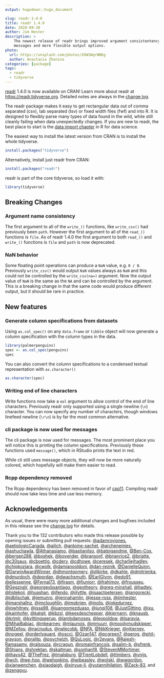 ```yaml
---
output: hugodown::hugo_document

slug: readr-1-4-0
title: readr 1.4.0
date: 2020-09-30
author: Jim Hester
description: >
    The newest release of readr brings improved argument consistentency, better
    messages and more flexible output options.
photo:
  url: https://unsplash.com/photos/XOW1WqrWNKg
  author: Anastasia Zhenina
categories: [package]
tags:
  - readr
  - tidyverse
---
```


[readr](http://readr.tidyverse.org) 1.4.0 is now available on CRAN! Learn more
about readr at <https://readr.tidyverse.org>. Detailed notes are always in the
[change log](https://readr.tidyverse.org/news/index.html#readr-1-4-0).

The readr package makes it easy to get rectangular data out of comma separated
(csv), tab separated (tsv) or fixed width files (fwf) and into R. It
is designed to flexibly parse many types of data found in the wild, while still
cleanly failing when data unexpectedly changes. If you are new to readr, the
best place to start is the [data import
chapter](https://r4ds.had.co.nz/data-import.html) in R for data science.

The easiest way to install the latest version from CRAN is to install the whole tidyverse.


```r
install.packages("tidyverse")
```

Alternatively, install just readr from CRAN:


```r
install.packages("readr")
```

readr is part of the core tidyverse, so load it with:


```r
library(tidyverse)
```

## Breaking Changes

### Argument name consistency

The first argument to all of the `write_()` functions, like `write_csv()` had previously been `path`.
However the first argument to all of the `read_()` functions is `file`.
As of readr 1.4.0 the first argument to both `read_()` and `write_()` functions is `file` and `path` is now deprecated.

### NaN behavior

Some floating point operations can produce a `NaN` value, e.g. `0 / 0`.
Previously `write_csv()` would output `NaN` values always as `NaN` and this could not be controlled by the `write_csv(na=)` argument.
Now the output value of `NaN` is the same as the `NA` and can be controlled by the argument.
This is a breaking change in that the same code would produce different output, but it should be rare in practice.

## New features

### Generate column specifications from datasets

Using `as.col_spec()` on any `data.frame` or `tibble` object will now generate a column specification with the column types in the data.

```r
library(palmerpenguins)
spec <- as.col_spec(penguins)
spec
```

You can also convert the column specifications to a condensed textual representation with `as.character()`

```r
as.character(spec)
```

### Writing end of line characters

Write functions now take a `eol` argument to allow control of the end of line characters.
Previously readr only supported using a single newline (`\n`) character.
You can now specify any number of characters, though windows linefeed newline (`\r\n`) is by far the most common alternative.

### cli package is now used for messages

The cli package is now used for messages.
The most prominent place you will notice this is printing the column specifications.
Previously these functions used `message()`, which in RStudio prints the text in red.

While cli still uses message objects, they will now be more naturally colored, which hopefully will make them easier to read.

### Rcpp dependency removed

The Rcpp dependency has been removed in favor of [cpp11](https://cpp11.r-lib.org/).
Compiling readr should now take less time and use less memory.

## Acknowledgements

As usual, there were many more additional changes and bugfixes included in this release see the [change log](https://readr.tidyverse.org/news/index.html#readr-1-4-0) for details.

Thank you to the 132 contributors who made this release possible by opening issues or submitting pull requests:
[&#x0040;adamroyjones](https://github.com/adamroyjones), [&#x0040;aetiologicCanada](https://github.com/aetiologicCanada), [&#x0040;ailich](https://github.com/ailich), [&#x0040;antoine-sachet](https://github.com/antoine-sachet), [&#x0040;archenemies](https://github.com/archenemies), [&#x0040;ashuchawla](https://github.com/ashuchawla), [&#x0040;Athanasiamo](https://github.com/Athanasiamo), [&#x0040;bastianilso](https://github.com/bastianilso), [&#x0040;batpigandme](https://github.com/batpigandme), [&#x0040;Ben-Cox](https://github.com/Ben-Cox), [&#x0040;bergen288](https://github.com/bergen288), [&#x0040;boshek](https://github.com/boshek), [&#x0040;bovender](https://github.com/bovender), [&#x0040;bransonf](https://github.com/bransonf), [&#x0040;brianrice2](https://github.com/brianrice2), [&#x0040;briatte](https://github.com/briatte), [&#x0040;c30saux](https://github.com/c30saux), [&#x0040;cboettig](https://github.com/cboettig), [&#x0040;cderv](https://github.com/cderv), [&#x0040;cdhowe](https://github.com/cdhowe), [&#x0040;ceresek](https://github.com/ceresek), [&#x0040;charliejhadley](https://github.com/charliejhadley), [&#x0040;chipkoziara](https://github.com/chipkoziara), [&#x0040;cwolk](https://github.com/cwolk), [&#x0040;damianooldoni](https://github.com/damianooldoni), [&#x0040;dan-reznik](https://github.com/dan-reznik), [&#x0040;DanielleQuinn](https://github.com/DanielleQuinn), [&#x0040;DarwinAwardWinner](https://github.com/DarwinAwardWinner), [&#x0040;dhmontgomery](https://github.com/dhmontgomery), [&#x0040;djbirke](https://github.com/djbirke), [&#x0040;dkahle](https://github.com/dkahle), [&#x0040;dmitrienka](https://github.com/dmitrienka), [&#x0040;dmurdoch](https://github.com/dmurdoch), [&#x0040;dpprdan](https://github.com/dpprdan), [&#x0040;dwachsmuth](https://github.com/dwachsmuth), [&#x0040;EarlGlynn](https://github.com/EarlGlynn), [&#x0040;edo91](https://github.com/edo91), [&#x0040;ellessenne](https://github.com/ellessenne), [&#x0040;Fernal73](https://github.com/Fernal73), [&#x0040;firasm](https://github.com/firasm), [&#x0040;fjuniorr](https://github.com/fjuniorr), [&#x0040;frahimov](https://github.com/frahimov), [&#x0040;frousseu](https://github.com/frousseu), [&#x0040;GegznaV](https://github.com/GegznaV), [&#x0040;georgevbsantiago](https://github.com/georgevbsantiago), [&#x0040;geotheory](https://github.com/geotheory), [&#x0040;greg-minshall](https://github.com/greg-minshall), [&#x0040;hadley](https://github.com/hadley), [&#x0040;hidekoji](https://github.com/hidekoji), [&#x0040;huashan](https://github.com/huashan), [&#x0040;ifendo](https://github.com/ifendo), [&#x0040;ijlyttle](https://github.com/ijlyttle), [&#x0040;isaactpetersen](https://github.com/isaactpetersen), [&#x0040;jangorecki](https://github.com/jangorecki), [&#x0040;jdblischak](https://github.com/jdblischak), [&#x0040;jemunro](https://github.com/jemunro), [&#x0040;jennahamlin](https://github.com/jennahamlin), [&#x0040;jesse-ross](https://github.com/jesse-ross), [&#x0040;jimhester](https://github.com/jimhester), [&#x0040;jmarshallnz](https://github.com/jmarshallnz), [&#x0040;jmcloughlin](https://github.com/jmcloughlin), [&#x0040;jmobrien](https://github.com/jmobrien), [&#x0040;jnolis](https://github.com/jnolis), [&#x0040;jokedurnez](https://github.com/jokedurnez), [&#x0040;jpwhitney](https://github.com/jpwhitney), [&#x0040;jssa98](https://github.com/jssa98), [&#x0040;juangomezduaso](https://github.com/juangomezduaso), [&#x0040;junqi108](https://github.com/junqi108), [&#x0040;JustGitting](https://github.com/JustGitting), [&#x0040;jxu](https://github.com/jxu), [&#x0040;kainhofer](https://github.com/kainhofer), [&#x0040;katgit](https://github.com/katgit), [&#x0040;kbzsl](https://github.com/kbzsl), [&#x0040;keesdeschepper](https://github.com/keesdeschepper), [&#x0040;kiernann](https://github.com/kiernann), [&#x0040;knausb](https://github.com/knausb), [&#x0040;krlmlr](https://github.com/krlmlr), [&#x0040;kvittingseerup](https://github.com/kvittingseerup), [&#x0040;lambdamoses](https://github.com/lambdamoses), [&#x0040;leopoldsw](https://github.com/leopoldsw), [&#x0040;lsaravia](https://github.com/lsaravia), [&#x0040;MihaiBabiac](https://github.com/MihaiBabiac), [&#x0040;mkearney](https://github.com/mkearney), [&#x0040;mlaunois](https://github.com/mlaunois), [&#x0040;mmuurr](https://github.com/mmuurr), [&#x0040;moodymudskipper](https://github.com/moodymudskipper), [&#x0040;MZellou](https://github.com/MZellou), [&#x0040;nacnudus](https://github.com/nacnudus), [&#x0040;natecobb](https://github.com/natecobb), [&#x0040;NFA](https://github.com/NFA), [&#x0040;NikKrieger](https://github.com/NikKrieger), [&#x0040;njtierney](https://github.com/njtierney), [&#x0040;nogeel](https://github.com/nogeel), [&#x0040;orderlyquant](https://github.com/orderlyquant), [&#x0040;oscci](https://github.com/oscci), [&#x0040;Ozan147](https://github.com/Ozan147), [&#x0040;pcgreen7](https://github.com/pcgreen7), [&#x0040;perog](https://github.com/perog), [&#x0040;phil-grayson](https://github.com/phil-grayson), [&#x0040;pralitp](https://github.com/pralitp), [&#x0040;psychelzh](https://github.com/psychelzh), [&#x0040;QuLogic](https://github.com/QuLogic), [&#x0040;r2evans](https://github.com/r2evans), [&#x0040;Rajesh-Ramasamy](https://github.com/Rajesh-Ramasamy), [&#x0040;ralsouza](https://github.com/ralsouza), [&#x0040;rcragun](https://github.com/rcragun), [&#x0040;romainfrancois](https://github.com/romainfrancois), [&#x0040;salim-b](https://github.com/salim-b), [&#x0040;sfrenk](https://github.com/sfrenk), [&#x0040;Shians](https://github.com/Shians), [&#x0040;shrektan](https://github.com/shrektan), [&#x0040;skaltman](https://github.com/skaltman), [&#x0040;sonhan18](https://github.com/sonhan18), [&#x0040;StevenMMortimer](https://github.com/StevenMMortimer), [&#x0040;thays42](https://github.com/thays42), [&#x0040;ThePrez](https://github.com/ThePrez), [&#x0040;tmalsburg](https://github.com/tmalsburg), [&#x0040;TrentLobdell](https://github.com/TrentLobdell), [&#x0040;ttimbers](https://github.com/ttimbers), [&#x0040;vnijs](https://github.com/vnijs), [&#x0040;wch](https://github.com/wch), [&#x0040;we-hop](https://github.com/we-hop), [&#x0040;wehopkins](https://github.com/wehopkins), [&#x0040;wibeasley](https://github.com/wibeasley), [&#x0040;wolski](https://github.com/wolski), [&#x0040;wwgordon](https://github.com/wwgordon), [&#x0040;xianwenchen](https://github.com/xianwenchen), [&#x0040;xiaodaigh](https://github.com/xiaodaigh), [&#x0040;xinyue-li](https://github.com/xinyue-li), [&#x0040;yutannihilation](https://github.com/yutannihilation), [&#x0040;Zack-83](https://github.com/Zack-83), and [&#x0040;zenggyu](https://github.com/zenggyu).
